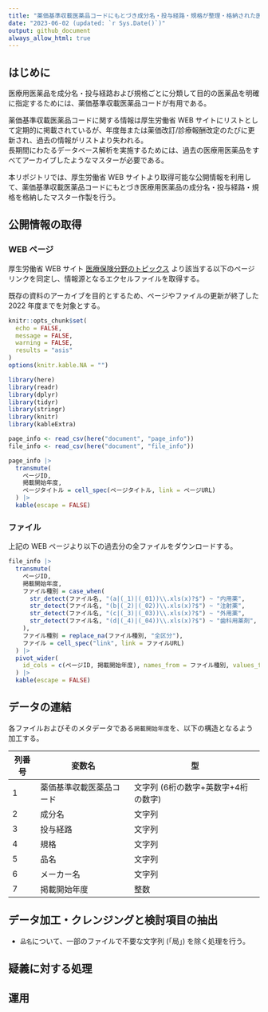 ```yaml
---
title: "薬価基準収載医薬品コードにもとづき成分名・投与経路・規格が整理・格納された医薬品マスター"
date: "2023-06-02 (updated: `r Sys.Date()`)"
output: github_document
always_allow_html: true
---
```


## はじめに

医療用医薬品を成分名・投与経路および規格ごとに分類して目的の医薬品を明確に指定するためには、薬価基準収載医薬品コードが有用である。

薬価基準収載医薬品コードに関する情報は厚生労働省 WEB サイトにリストとして定期的に掲載されているが、年度毎または薬価改訂/診療報酬改定のたびに更新され、過去の情報がリストより失われる。<br>
長期間にわたるデータベース解析を実施するためには、過去の医療用医薬品をすべてアーカイブしたようなマスターが必要である。

本リポジトリでは、厚生労働省 WEB サイトより取得可能な公開情報を利用して、薬価基準収載医薬品コードにもとづき医療用医薬品の成分名・投与経路・規格を格納したマスター作製を行う。

## 公開情報の取得

### WEB ページ

厚生労働省 WEB サイト [医療保険分野のトピックス](https://www.mhlw.go.jp/stf/seisakunitsuite/bunya/topics_150856_142.html) より該当する以下のページリンクを同定し、情報源となるエクセルファイルを取得する。

既存の資料のアーカイブを目的とするため、ページやファイルの更新が終了した 2022 年度までを対象とする。


```r
knitr::opts_chunk$set(
  echo = FALSE,
  message = FALSE,
  warning = FALSE,
  results = "asis"
)
options(knitr.kable.NA = "")
```

```r
library(here)
library(readr)
library(dplyr)
library(tidyr)
library(stringr)
library(knitr)
library(kableExtra)
``` 

```r
page_info <- read_csv(here("document", "page_info"))
file_info <- read_csv(here("document", "file_info"))
```


```r
page_info |>
  transmute(
    ページID,
    掲載開始年度,
    ページタイトル = cell_spec(ページタイトル, link = ページURL)
  ) |>
  kable(escape = FALSE)
```


### ファイル

上記の WEB ページより以下の過去分の全ファイルをダウンロードする。

```r
file_info |>
  transmute(
    ページID,
    掲載開始年度,
    ファイル種別 = case_when(
      str_detect(ファイル名, "(a|(_1)|(_01))\\.xls(x)?$") ~ "内用薬",
      str_detect(ファイル名, "(b|(_2)|(_02))\\.xls(x)?$") ~ "注射薬",
      str_detect(ファイル名, "(c|(_3)|(_03))\\.xls(x)?$") ~ "外用薬",
      str_detect(ファイル名, "(d|(_4)|(_04))\\.xls(x)?$") ~ "歯科用薬剤",
    ),
    ファイル種別 = replace_na(ファイル種別, "全区分"),
    ファイル = cell_spec("link", link = ファイルURL)
  ) |>
  pivot_wider(
    id_cols = c(ページID, 掲載開始年度), names_from = ファイル種別, values_from = ファイル
  ) |>
  kable(escape = FALSE)
```


## データの連結

各ファイルおよびそのメタデータである`掲載開始年度`を、以下の構造となるよう加工する。

| 列番号 | 変数名                   | 型 
|--------|--------------------------|------------------------------------
|   1    | 薬価基準収載医薬品コード | 文字列 (6桁の数字+英数字+4桁の数字)
|   2    | 成分名                   | 文字列
|   3    | 投与経路                 | 文字列
|   4    | 規格                     | 文字列
|   5    | 品名                     | 文字列
|   6    | メーカー名               | 文字列
|   7    | 掲載開始年度             | 整数


## データ加工・クレンジングと検討項目の抽出

- `品名`について、一部のファイルで不要な文字列 (「局」) を除く処理を行う。

## 疑義に対する処理


## 運用
